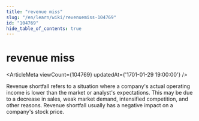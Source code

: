 ```yaml
---
title: "revenue miss"
slug: "/en/learn/wiki/revenuemiss-104769"
id: "104769"
hide_table_of_contents: true
---
```



# revenue miss

<ArticleMeta viewCount={104769} updatedAt={'1701-01-29 19:00:00'} />

Revenue shortfall refers to a situation where a company's actual operating income is lower than the market or analyst's expectations. This may be due to a decrease in sales, weak market demand, intensified competition, and other reasons. Revenue shortfall usually has a negative impact on a company's stock price.
